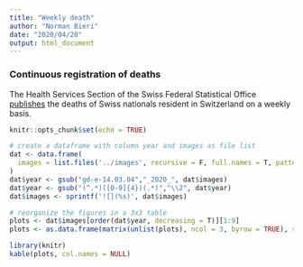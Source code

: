 ```yaml
---
title: "Weekly death"
author: "Norman Bieri"
date: "2020/04/20"
output: html_document
---
```


### Continuous registration of deaths

The Health Services Section of the Swiss Federal Statistical Office [publishes](https://www.bfs.admin.ch/bfs/en/home/statistics/health/state-health/mortality-causes-death.html) the deaths of Swiss nationals resident in Switzerland on a weekly basis.


```r
knitr::opts_chunk$set(echo = TRUE)
```


```r
# create a dataframe with column year and images as file list
dat <- data.frame(
  images = list.files('../images', recursive = F, full.names = T, pattern="*.png")
)
dat$year <- gsub("gd-e-14.03.04","_2020_", dat$images)
dat$year <- gsub("(^.*)([0-9]{4})(.*)","\\2", dat$year)
dat$images <- sprintf('![](%s)', dat$images)

# reorganize the figures in a 3x3 table
plots <- dat$images[order(dat$year, decreasing = T)][1:9]
plots <- as.data.frame(matrix(unlist(plots), ncol = 3, byrow = TRUE), stringsAsFactors = F)

library(knitr)
kable(plots, col.names = NULL)
```

